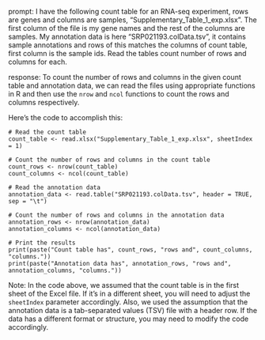 prompt:
I have the following count table for an RNA-seq experiment, rows are genes and columns are samples, "Supplementary_Table_1_exp.xlsx". The first column of the file is my gene names and the rest of the columns are samples. My annotation data is here  "SRP021193.colData.tsv", it contains sample annotations and rows of this matches the columns of count table, first column is the sample ids. Read the tables count number of rows and columns for each.

response:
To count the number of rows and columns in the given count table and annotation data, we can read the files using appropriate functions in R and then use the `nrow` and `ncol` functions to count the rows and columns respectively.

Here's the code to accomplish this:

```
# Read the count table
count_table <- read.xlsx("Supplementary_Table_1_exp.xlsx", sheetIndex = 1)

# Count the number of rows and columns in the count table
count_rows <- nrow(count_table)
count_columns <- ncol(count_table)

# Read the annotation data
annotation_data <- read.table("SRP021193.colData.tsv", header = TRUE, sep = "\t")

# Count the number of rows and columns in the annotation data
annotation_rows <- nrow(annotation_data)
annotation_columns <- ncol(annotation_data)

# Print the results
print(paste("Count table has", count_rows, "rows and", count_columns, "columns."))
print(paste("Annotation data has", annotation_rows, "rows and", annotation_columns, "columns."))
```

Note: In the code above, we assumed that the count table is in the first sheet of the Excel file. If it's in a different sheet, you will need to adjust the `sheetIndex` parameter accordingly. Also, we used the assumption that the annotation data is a tab-separated values (TSV) file with a header row. If the data has a different format or structure, you may need to modify the code accordingly.
